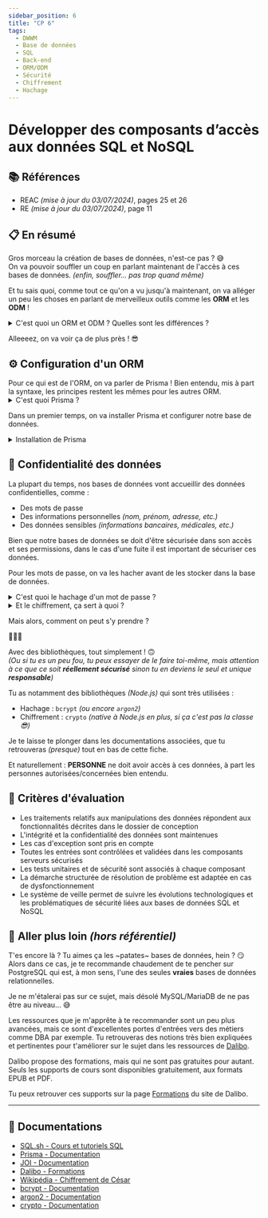 ```yaml
---
sidebar_position: 6
title: "CP 6"
tags:
  - DWWM
  - Base de données
  - SQL
  - Back-end
  - ORM/ODM
  - Sécurité
  - Chiffrement
  - Hachage
---
```



# Développer des composants d’accès aux données SQL et NoSQL

## 📚 Références

- REAC _(mise à jour du 03/07/2024)_, pages 25 et 26
- RE _(mise à jour du 03/07/2024)_, page 11

## 📋 En résumé

Gros morceau la création de bases de données, n'est-ce pas ? 😅  
On va pouvoir souffler un coup en parlant maintenant de l'accès à ces bases de données. _(enfin, souffler... pas trop quand même)_

Et tu sais quoi, comme tout ce qu'on a vu jusqu'à maintenant, on va alléger un peu les choses en parlant de merveilleux outils comme les **ORM** et les **ODM** !

<details>

<summary>C'est quoi un ORM et ODM ? Quelles sont les différences ?</summary>

Les ORM _(Object-Relational Mapping)_ et les ODM _(Object-Document Mapper)_ sont des outils qui permettent de faire le lien entre les bases de données et les langages de programmation.

- Les ORM sont utilisés pour les bases de données relationnelles, comme MySQL, PostgreSQL ou SQLite. Ils permettent de manipuler les données de la base de données sous forme d'objets, ce qui facilite leur utilisation dans le code.
- Les ODM sont utilisés pour les bases de données NoSQL, comme MongoDB. Ils fonctionnent de la même manière que les ORM, mais pour les bases de données NoSQL.

En gros, les ORM et les ODM permettent de simplifier la manipulation des données dans le code, en évitant d'avoir à écrire des requêtes à la main.

</details>

Alleeeez, on va voir ça de plus près ! 😎

## ⚙️ Configuration d'un ORM

<Tabs>

<TabItem value="Prisma" label="NodeJS + Prisma">
  Pour ce qui est de l'ORM, on va parler de Prisma ! Bien entendu, mis à part la
  syntaxe, les principes restent les mêmes pour les autres ORM.

<details>
<summary>C'est quoi Prisma ?</summary>

Prisma est un ORM qui permet de simplifier la manipulation des bases de données relationnelles. Il permet de générer du code à partir du schéma de la base de données, ce qui facilite la manipulation des données dans le code.

Prisma est compatible avec plusieurs bases de données relationnelles, comme MySQL, PostgreSQL ou SQLite ainsi que MongoDB pour les bases de données NoSQL.

</details>

Dans un premier temps, on va installer Prisma et configurer notre base de données.

<details>
<summary>Installation de Prisma</summary>

```bash
npm install prisma --save-dev # Installation de Prisma
npx prisma init # Initialisation de Prisma dans le projet
```

Une fois Prisma installé et initialisé, on va pouvoir le configurer _(ce qui correspond en partie à la CP 5)_ :

- Modifier le fichier `.env` à la racine du projet pour y ajouter les informations de connexion à la base de données
- Créer les modèles de données dans le dossier `prisma/schema.prisma`

<Tabs>
<TabItem value="prisma-.env" label="Fichier .env">
```env
DATABASE_URL="postgresql://username:password@localhost:5432/database?schema=public"
```
</TabItem>

<TabItem value="prisma-prisma.schema" label="Fichier prisma.schema">
```prisma
datasource db {
  provider = "postgresql"
  url      = env("DATABASE_URL")
}

generator client {
  provider = "prisma-client-js"
}

model User {
  id Int @id @default(autoincrement())
  email String @unique
  password String
}
```
</TabItem>
</Tabs>

</details>

</TabItem>

<TabItem value="Laravel" label="PHP + Laravel">
  Rédaction à faire

  Voir la documentation officielle de Laravel, pour la création de migrations et de modèles avec [Eloquent](https://laravel.com/docs/master/eloquent).
</TabItem>

<TabItem value="Symfony" label="PHP + Symfony">
  Rédaction à faire

  Voir la documentation officielle de Symfony, pour la création de migrations et de modèles avec [Doctrine](https://symfony.com/doc/current/doctrine.html).
</TabItem>

</Tabs>

<details>

<summary>Je fais mes requêtes SQL à la main, il faut que j'apprenne à utiliser un ORM/ODM ?</summary>

**Non** !

D'un certain côté, c'est nettement plus intéressant de savoir réaliser les requêtes par toi-même, sans utiliser d'outils qui génèrent du SQL à ta place.

En entreprise, tu vas certainement utiliser ces fameux outils, mais dès que l'on va chercher à avoir les requêtes les plus optimisées possibles, il va falloir mettre les mains dans le cambouis !

</details>

Mais avant de vouloir manipuler nos données, on va s'assurer d'une chose primordiale : l'**intégrité des données**.

## 🔎 Intégrité des données

L'intégrité des données, c'est le fait de garantir que les données stockées dans la base de données sont correctes et cohérentes, de la création jusqu'à la suppression.
Si dans un champ de ta base de données tu attends un nombre entier, tu ne vas pas accepter une chaîne de caractères, n'est-ce pas ?

Et pour garantir cette intégrité, on va mettre en place des vérifications **avant** d'insérer ou de mettre à jour des données dans la base de données.

Rien de plus simple bien entendu !

Tu t'attends à avoir une adresse email dans un champ ?  
Alors tu vas vérifier que l'adresse email est bien une adresse email, et non pas une chaîne de caractères lambda.

<Tabs>
<TabItem value="node-joi" label="JOI (Node.js)">
  ```typescript
  import type { Request, Response } from 'express';

  import { user } from '@/services';
  import Joi from 'joi';

  const userController = {
    // ...

    async updateEmail(req: Request, res: Response) {
      const schema = Joi.object({
        email: Joi.string().email().required(),
      });

      const { error } = schema.validate(req.body);

      if (error) {
        // L'email n'est pas valide :
        // On retourne une erreur 400 avec le message d'erreur généré par JOI
        return res.status(400).json({ error: error.details[0].message });
      }

      // L'email est valide :
      // 1. On modifie l'email de l'utilisateur actuellement connecté (ID stocké en session) via notre service `user`
      await user.updateEmail(req.session.userId, req.body.email);

      // 2. On retourne une réponse 200 avec un message de succès
      return res.status(200).json({ message: 'Email mis à jour' });
    },
  };
  ```
</TabItem>

<TabItem value="php-laravel" label="Laravel (PHP)">
  ```php
  namespace App\Http\Controllers;

  use Illuminate\Http\Request;
  use App\Models\User;
  use Validator;

  class UserController extends Controller
  {
      // ...

      public function updateEmail(Request $request)
      {
          $validator = Validator::make($request->all(), [
              'email' => 'required|email',
          ]);

          if ($validator->fails()) {
              // L'email n'est pas valide :
              // On retourne une erreur 400 avec les erreurs de validation
              return response()->json($validator->errors(), 400);
          }

          // L'email est valide :
          // 1. On modifie l'email de l'utilisateur via notre modèle `User`
          User::where('id', auth()->id())->update(['email' => $request->email]);

          // 2. On retourne une réponse 200 avec un message de succès
          return response()->json(['message' => 'Email mis à jour'], 200);
      }
  }
  ```
</TabItem>
</Tabs>

## 💼 Compétences attendues

Si tu utilises un outil te générant les requêtes automatiquement, il est important de savoir reproduire à la main les requêtes générées par cet outil.

Cet outil n'a que l'objectif de te faciliter la tâche, mais il ne doit pas te dispenser de comprendre ce qu'il se passe derrière.  
À toi de montrer à ton jury que ce qu'il se passe derrière n'est pas pure magie ! 😄

<details>

<summary>Voici ce que ~peut~ **va** faire ton jury en cas de doute</summary>

Si pour ton jury, il reste un doute sur ta compréhension des requêtes : il peut être amené à tes poser des questions supplémentaires et parfois te demander de reproduire une requête SQL de tête.

Oui, une requête SQL de tête ! _(Même si tu as utilisé MongoDB ou une autre base de données NoSQL)_  
Alors ne t'inquiète pas, de tête c'est un sacré challenge et ton jury ne va pas t'en vouloir si tu t'emmêles les pinceaux.

De manière général, on évite d'aller trop loin et on cherche **uniquemment** la compréhension et le placement des mots clés pour une requête avec jointure.

Par exemple :
> "Pouvez-vous nous donner la requête SQL pour récupérer les pseudos d'utilisateur ayant posté au minimum 3 articles ?"

Réponse possible :
```sql
SELECT u.pseudo -- Sélectionne la colonne `pseudo` de la table `utilisateur` (aliasée `u` dans le `FROM`)
FROM utilisateur u -- Récupération de la table `utilisateur`, aliasée `u`
JOIN article a ON u.id = a.utilisateur_id -- Jointure entre `utilisateur` et `article` (aliasée `a`) sur la colonne `id` de `utilisateur` et `utilisateur_id` de `article`
GROUP BY u.pseudo -- Regroupe les résultats par `pseudo`
WHERE COUNT(a.id) >= 3; -- Compte le nombre d'articles par utilisateur et filtre sur ceux ayant posté au moins 3 articles
```

... Bon, OK.. cette requête, elle pique un peu plus qu'un simple jointure, à cause de l'utilisation du `GROUP BY` et du `COUNT`... mais tu vois l'idée ! 😅

Dans tous les cas, on ne va pas te demander de reproduire une requête complexe ou d'avoir le niveau d'un DBA _(administrateur de base de données)_ !

</details>

## 🔐 Confidentialité des données

La plupart du temps, nos bases de données vont accueillir des données confidentielles, comme :

- Des mots de passe
- Des informations personnelles _(nom, prénom, adresse, etc.)_
- Des données sensibles _(informations bancaires, médicales, etc.)_

Bien que notre bases de données se doit d'être sécurisée dans son accès et ses permissions, dans le cas d'une fuite il est important de sécuriser ces données.

Pour les mots de passe, on va les hacher avant de les stocker dans la base de données.

<details>

<summary>C'est quoi le hachage d'un mot de passe ?</summary>

Le hachage d'un mot de passe est une manière de le sécuriser en le transformant en une chaîne de caractères "aléatoire", appelée **hash**.

Il est important de noter que le hachage est **unidirectionnel**, c'est-à-dire qu'il est impossible de retrouver le mot de passe d'origine à partir de son hash contrairement au **chiffrement**.

</details>

<details>

<summary>Et le chiffrement, ça sert à quoi ?</summary>

Comme le hachage, le chiffrement permet de sécuriser des données. Cependant : le chiffrement est **bidirectionnel**.  
C'est à dire que l'on peut retrouver les données d'origine à partir des données chiffrées.

Si tu as déjà eu l'occasion d'envoyer des "messages codés", c'est que tu as déjà utilisé le chiffrement sans pour autant le savoir !
L'un des chiffrements les plus connus est le **chiffre de César**, qui consiste à décaler les lettres de l'alphabet d'un certain nombre de positions.

Par exemple :

```
Message : "Bonjour"
Décalage : 3

Message chiffré : "Erqmrxu"
```

<Admonition type="warning">
Le chiffrement n'est pas une solution de sécurité absolue, il est possible de retrouver les données d'origine à partir des données chiffrées.  
D'ailleurs le chiffre de César est un chiffrement très simple à casser, on ne va donc pas l'utiliser pour protéger les données sensibles !
</Admonition>

On va privilégier un algorithme de chiffrement qui se base sur une **clé secrète**, qui sera la clé pour chiffrer et déchiffrer les données.  
C'est d'ailleurs plus ou moins ce qui est fait avec la célèbre [machine Enigma](https://fr.wikipedia.org/wiki/Enigma_(machine)) utilisée par les allemands pendant la Seconde Guerre Mondiale pour chiffrer leurs messages et éviter qu'ils soient interceptés et compris par les alliés.

</details>

Mais alors, comment on peut s'y prendre ?

🥁🥁🥁

Avec des bibliothèques, tout simplement ! 🙃  
_(Ou si tu es un peu fou, tu peux essayer de le faire toi-même, mais attention à ce que ce soit **réellement sécurisé** sinon tu en deviens le seul et unique **responsable**)_

Tu as notamment des bibliothèques _(Node.js)_ qui sont très utilisées :
- Hachage : `bcrypt` _(ou encore `argon2`)_ 
- Chiffrement : `crypto` _(native à Node.js en plus, si ça c'est pas la classe 😎)_

Je te laisse te plonger dans les documentations associées, que tu retrouveras _(presque)_ tout en bas de cette fiche.

Et naturellement : **PERSONNE** ne doit avoir accès à ces données, à part les personnes autorisées/concernées bien entendu.

## 🎯 Critères d'évaluation

- Les traitements relatifs aux manipulations des données répondent aux fonctionnalités décrites dans le dossier de conception
- L'intégrité et la confidentialité des données sont maintenues
- Les cas d'exception sont pris en compte
- Toutes les entrées sont contrôlées et validées dans les composants serveurs sécurisés
- Les tests unitaires et de sécurité sont associés à chaque composant
- La démarche structurée de résolution de problème est adaptée en cas de dysfonctionnement
- Le système de veille permet de suivre les évolutions technologiques et les problématiques de sécurité liées aux bases de données SQL et NoSQL

## 🤯 Aller plus loin _(hors référentiel)_

T'es encore là ? Tu aimes ça les ~patates~ bases de données, hein ? 😏  
Alors dans ce cas, je te recommande chaudement de te pencher sur PostgreSQL qui est, à mon sens, l'une des seules **vraies** bases de données relationnelles.

Je ne m'étalerai pas sur ce sujet, mais désolé MySQL/MariaDB de ne pas être au niveau... 😅

Les ressources que je m'apprête à te recommander sont un peu plus avancées, mais ce sont d'excellentes portes d'entrées vers des métiers comme DBA par exemple.
Tu retrouveras des notions très bien expliquées et pertinentes pour t'améliorer sur le sujet dans les ressources de [Dalibo](https://www.dalibo.com/formations).

<Admonition title="Gratuité des formations Dalibo">
Dalibo propose des formations, mais qui ne sont pas gratuites pour autant.  
Seuls les supports de cours sont disponibles gratuitement, aux formats EPUB et PDF.

Tu peux retrouver ces supports sur la page [Formations](https://www.dalibo.com/formations) du site de Dalibo.
</Admonition>

---

## 🧠 Documentations

- [SQL.sh - Cours et tutoriels SQL](https://sql.sh/)
- [Prisma - Documentation](https://www.prisma.io/docs/)
- [JOI - Documentation](https://joi.dev/api/?v=17.13.0)
- [Dalibo - Formations](https://www.dalibo.com/formations)
- [Wikipédia - Chiffrement de César](https://fr.wikipedia.org/wiki/Chiffrement_par_d%C3%A9calage)
- [bcrypt - Documentation](https://www.npmjs.com/package/bcrypt)
- [argon2 - Documentation](https://www.npmjs.com/package/argon2)
- [crypto - Documentation](https://nodejs.org/api/crypto.html)
